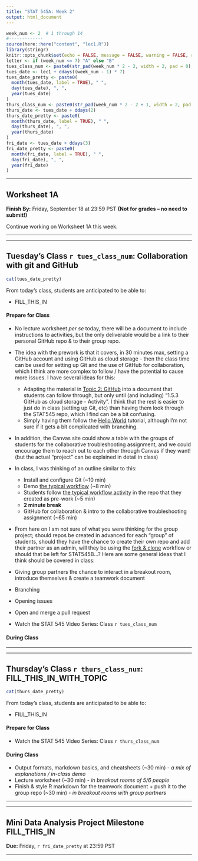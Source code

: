 ```yaml
---
title: "STAT 545A: Week 2"
output: html_document
---
```



  

```r
week_num <- 2  # 1 through 14
#-------------
source(here::here("content", "lec1.R"))
library(stringr)
knitr::opts_chunk$set(echo = FALSE, message = FALSE, warning = FALSE, results = "asis")
letter <- if (week_num <= 7) "A" else "B"
tues_class_num <- paste0(str_pad(week_num * 2 - 2, width = 2, pad = 0), letter)
tues_date <- lec1 + ddays((week_num - 1) * 7)
tues_date_pretty <- paste0(
  month(tues_date, label = TRUE), " ", 
  day(tues_date), ", ", 
  year(tues_date)
)
thurs_class_num <- paste0(str_pad(week_num * 2 - 2 + 1, width = 2, pad = 0), letter)
thurs_date <- tues_date + ddays(2)
thurs_date_pretty <- paste0(
  month(thurs_date, label = TRUE), " ", 
  day(thurs_date), ", ", 
  year(thurs_date)
)
fri_date <- tues_date + ddays(3)
fri_date_pretty <- paste0(
  month(fri_date, label = TRUE), " ", 
  day(fri_date), ", ", 
  year(fri_date)
)
```

-----

<!-- ******WORKSHEET****** -->

## Worksheet 1A

**Finish By:** Friday, September 18 at 23:59 PST **(Not for grades -- no need to submit!)**

Continue working on Worksheet 1A this week. 

-----


----- 

<!-- ******TUESDAY'S CLASS****** -->

## Tuesday's Class `r tues_class_num`: Collaboration with git and GitHub

```r
cat(tues_date_pretty)
```

From today's class, students are anticipated to be able to:

- FILL_THIS_IN

#### Prepare for Class

+ No lecture worksheet *per se* today, there will be a document to include instructions to activities, but the only deliverable would be a link to their personal GitHub repo & to their group repo.
+ The idea with the prework is that it covers, in 30 minutes max, setting a GitHub account and using GitHub as cloud storage - then the class time can be used for setting up Git and the use of GitHub for collaboration, which I think are more complex to follow / have the potential to cause more issues. I have several ideas for this:
  + Adapting the material in [Topic 2: GitHub](https://stat545guidebook.netlify.app/introduction-to-stat-545-and-github.html#topic-2-github-35-min) into a document that students can follow through, but only until (and including) "1.5.3 GitHub as cloud storage - Activity". I think that the rest is easier to just do in class (setting up Git, etc) than having them look through the STAT545 repo, which I find can be a bit confusing.
  + Simply having them follow the [Hello World](https://guides.github.com/activities/hello-world/) tutorial, although I'm not sure if it gets a bit complicated with branching.
+ In addition, the Canvas site could show a table with the groups of students for the collaborative troubleshooting assignment, and we could encourage them to reach out to each other through Canvas if they want! (but the actual "project" can be explained in detail in class)
+ In class, I was thinking of an outline similar to this:
  + Install and configure Git (~10 min)
  + Demo [the typical workflow](https://stat545guidebook.netlify.app/the-version-control-workflow.html#the-typical-workflow-8-min) (~8 min)
  + Students follow [the typical workflow activity](https://stat545guidebook.netlify.app/the-version-control-workflow.html#the-typical-workflow-activity-5-min) in the repo that they created as pre-work (~5 min)
  + **2 minute break**
  + GitHub for collaboration & intro to the collaborative troubleshooting assignment (~65 min)
 + From here on I am not sure of what you were thinking for the group project; should repos be created in advanced for each "group" of students, should they have the chance to create their own repo and add their partner as an admin, will they be using the [fork & clone](https://happygitwithr.com/fork-and-clone.html) workflow or should that be left for STAT545B...? Here are some general ideas that I think should be covered in class:
  + Giving group partners the chance to interact in a breakout room, introduce themselves & create a teamwork document 
  + Branching
  + Opening issues
  + Open and merge a pull request
  

- Watch the STAT 545 Video Series: Class `r tues_class_num`



#### During Class


-----

-----

<!-- ******THURSDAY'S CLASS****** -->

## Thursday's Class `r thurs_class_num`: FILL_THIS_IN_WITH_TOPIC

```r
cat(thurs_date_pretty)
```

From today's class, students are anticipated to be able to:

- FILL_THIS_IN

#### Prepare for Class

- Watch the STAT 545 Video Series: Class `r thurs_class_num`


#### During Class

  + Output formats, markdown basics, and cheatsheets (~30 min) - *a mix of explanations / in-class demo*
  + Lecture worksheet (~30 min) - *in breakout rooms of 5/6 people*
  + Finish & style R markdown for the teamwork document + push it to the group repo (~30 min) - *in breakout rooms with group partners*



-----

-----

<!-- ******PROJECT****** -->

## Mini Data Analysis Project Milestone FILL_THIS_IN

**Due:** Friday, `r fri_date_pretty` at 23:59 PST

-----

